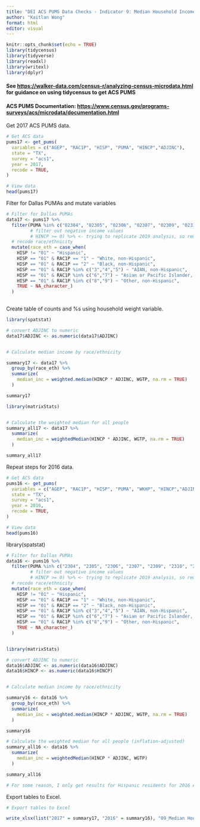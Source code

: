 ---
title: "DEI ACS PUMS Data Checks - Indicator 9: Median Household Income - Final Version - 2016-2017"
author: "Kaitlan Wong"
format: html
editor: visual
---

```{r setup, include=FALSE}
knitr::opts_chunk$set(echo = TRUE)
library(tidycensus) 
library(tidyverse) 
library(readxl) 
library(writexl) 
library(dplyr)
```

#### See <https://walker-data.com/census-r/analyzing-census-microdata.html> for guidance on using tidycensus to get ACS PUMS

#### ACS PUMS Documentation: <https://www.census.gov/programs-surveys/acs/microdata/documentation.html>

Get 2017 ACS PUMS data.

```{r}
# Get ACS data
pums17 <- get_pums(
  variables = c("AGEP", "RAC1P", "HISP", "PUMA", "HINCP","ADJINC"),
  state = "TX",
  survey = "acs1",
  year = 2017,
  recode = TRUE,
)

# View data
head(pums17)
```

Filter for Dallas PUMAs and mutate variables

```{r}
# Filter for Dallas PUMAs
data17 <- pums17 %>%
  filter(PUMA %in% c("02304", "02305", "02306", "02307", "02309", "02310", "02311", "02312", "02313", "02314", "02315", "02316", "02319", "01901", "02001")) %>%
         # filter out negative income values
         # HINCP >= 0) %>% <- trying to replicate 2019 analysis, so removing HH income filter
  # recode race/ethnicity
  mutate(race_eth = case_when(
    HISP != "01" ~ "Hispanic",
    HISP == "01" & RAC1P == "1" ~ "White, non-Hispanic",
    HISP == "01" & RAC1P == "2" ~ "Black, non-Hispanic",
    HISP == "01" & RAC1P %in% c("3","4","5") ~ "AIAN, non-Hispanic",
    HISP == "01" & RAC1P %in% c("6","7") ~ "Asian or Pacific Islander, non-Hispanic",
    HISP == "01" & RAC1P %in% c("8","9") ~ "Other, non-Hispanic",
    TRUE ~ NA_character_)
  )
     
```

Create table of counts and %s using household weight variable.

```{r}
library(spatstat)

# convert ADJINC to numeric
data17$ADJINC <- as.numeric(data17$ADJINC)


# Calculate median income by race/ethnicity

summary17 <- data17 %>%
  group_by(race_eth) %>%
  summarize(
    median_inc = weighted.median(HINCP * ADJINC, WGTP, na.rm = TRUE)
  )

summary17

```

```{r}
library(matrixStats)


# Calculate the weighted median for all people
summary_all17 <- data17 %>%
  summarize(
    median_inc = weightedMedian(HINCP * ADJINC, WGTP, na.rm = TRUE)
  )

summary_all17
```

Repeat steps for 2016 data.

```{r}
# Get ACS data
pums16 <- get_pums(
  variables = c("AGEP", "RAC1P", "HISP", "PUMA", "WKHP", "HINCP","ADJINC"),
  state = "TX",
  survey = "acs1",
  year = 2016,
  recode = TRUE,
)

# View data
head(pums16)
```

library(spatstat)

```{r}
# Filter for Dallas PUMAs
data16 <- pums16 %>%
  filter(PUMA %in% c("2304", "2305", "2306", "2307", "2309", "2310", "2311", "2312", "2313", "2314", "2315", "2316", "2319", "1901", "2001")) %>%
         # filter out negative income values
         # HINCP >= 0) %>% <- trying to replicate 2019 analysis, so removing HH income filter
  # recode race/ethnicity
  mutate(race_eth = case_when(
    HISP != "01" ~ "Hispanic",
    HISP == "01" & RAC1P == "1" ~ "White, non-Hispanic",
    HISP == "01" & RAC1P == "2" ~ "Black, non-Hispanic",
    HISP == "01" & RAC1P %in% c("3","4","5") ~ "AIAN, non-Hispanic",
    HISP == "01" & RAC1P %in% c("6","7") ~ "Asian or Pacific Islander, non-Hispanic",
    HISP == "01" & RAC1P %in% c("8","9") ~ "Other, non-Hispanic",
    TRUE ~ NA_character_)
  )


library(matrixStats)

# convert ADJINC to numeric
data16$ADJINC <- as.numeric(data16$ADJINC)
data16$HINCP <- as.numeric(data16$HINCP)


# Calculate median income by race/ethnicity

summary16 <- data16 %>%
  group_by(race_eth) %>%
  summarize(
    median_inc = weighted.median(HINCP * ADJINC, WGTP, na.rm = TRUE)
  )

summary16

# Calculate the weighted median for all people (inflation-adjusted)
summary_all16 <- data16 %>%
  summarize(
    median_inc = weightedMedian(HINCP * ADJINC, WGTP)
  )

summary_all16

# For some reason, I only get results for Hispanic residents for 2016 ACS pums. I've double checked the 2016 codebook and the variable class, so not sure why I'm unable to get complete race data. For our checking purposes and time constraints, not super important right now. Just flagging. This has happened to other indicators for me, just for 2016.
```

Export tables to Excel.

```{r}
# Export tables to Excel

write_xlsx(list("2017" = summary17, "2016" = summary16), "09_Median Household Income_16_17_no filter.xlsx")
```
